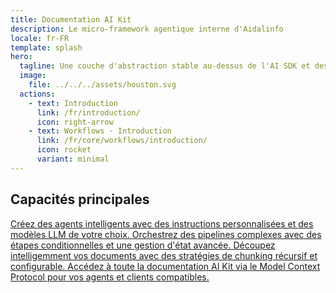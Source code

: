 ```yaml
---
title: Documentation AI Kit
description: Le micro-framework agentique interne d'Aidalinfo
locale: fr-FR
template: splash
hero:
  tagline: Une couche d'abstraction stable au-dessus de l'AI SDK et des providers LLM. Base de code compacte, lisible et orientée vers les cas d'usage en production.
  image:
    file: ../../../assets/houston.svg
  actions:
    - text: Introduction
      link: /fr/introduction/
      icon: right-arrow
    - text: Workflows · Introduction
      link: /fr/core/workflows/introduction/
      icon: rocket
      variant: minimal
---
```



<style>
{`
  .card-link {
    text-decoration: none;
    color: inherit;
  }
  
  /* Badge backgrounds et couleurs pour Agents (bleu) */
  .card-agents svg.icon {
    background: linear-gradient(135deg, rgba(59, 130, 246, 0.15), rgba(59, 130, 246, 0.05)) !important;
    border: 1px solid rgba(59, 130, 246, 0.3) !important;
    color: #3b82f6 !important;
    fill: #3b82f6 !important;
  }
  
  /* Badge backgrounds et couleurs pour Workflows (violet) */
  .card-workflows svg.icon {
    background: linear-gradient(135deg, rgba(139, 92, 246, 0.15), rgba(139, 92, 246, 0.05)) !important;
    border: 1px solid rgba(139, 92, 246, 0.3) !important;
    color: #8b5cf6 !important;
    fill: #8b5cf6 !important;
  }
  
  /* Badge backgrounds et couleurs pour Chunking (vert) */
  .card-chunking svg.icon {
    background: linear-gradient(135deg, rgba(16, 185, 129, 0.15), rgba(16, 185, 129, 0.05)) !important;
    border: 1px solid rgba(16, 185, 129, 0.3) !important;
    color: #10b981 !important;
    fill: #10b981 !important;
  }
  
  /* Badge backgrounds et couleurs pour MCP (orange) */
  .card-mcp svg.icon {
    background: linear-gradient(135deg, rgba(245, 158, 11, 0.15), rgba(245, 158, 11, 0.05)) !important;
    border: 1px solid rgba(245, 158, 11, 0.3) !important;
    color: #f59e0b !important;
    fill: #f59e0b !important;
  }
`}
</style>

## Capacités principales

<CardGrid stagger>
        <a href="/fr/core/agents/" class="card-link card-agents">
                <Card title="Agents" icon="star">
                        Créez des agents intelligents avec des instructions personnalisées et des modèles LLM de votre choix.
                </Card>
        </a>
        <a href="/fr/core/workflows/" class="card-link card-workflows">
                <Card title="Workflows" icon="random">
                        Orchestrez des pipelines complexes avec des étapes conditionnelles et une gestion d'état avancée.
                </Card>
        </a>
        <a href="/fr/utils/chunking/" class="card-link card-chunking">
                <Card title="Chunking" icon="document">
                        Découpez intelligemment vos documents avec des stratégies de chunking récursif et configurable.
                </Card>
        </a>
        <a href="/fr/mcp/usage/" class="card-link card-mcp">
                <Card title="Documentation MCP" icon="information">
                        Accédez à toute la documentation AI Kit via le Model Context Protocol pour vos agents et clients compatibles.
                </Card>
        </a>
</CardGrid>
